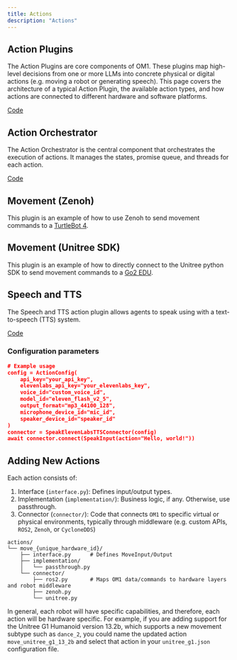 ---
title: Actions
description: "Actions"
---

## Action Plugins

The Action Plugins are core components of OM1. These plugins map high-level decisions from one or more LLMs into concrete physical or digital actions (e.g. moving a robot or generating speech). This page covers the architecture of a typical Action Plugin, the available action types, and how actions are connected to different hardware and software platforms.

[Code](https://github.com/OpenmindAGI/OM1/tree/main/src/actions)

## Action Orchestrator

The Action Orchestrator is the central component that orchestrates the execution of actions. It manages the states, promise queue, and threads for each action.

[Code](https://github.com/OpenmindAGI/OM1/blob/main/src/actions/orchestrator.py)

## Movement (Zenoh)

This plugin is an example of how to use Zenoh to send movement commands to a [TurtleBot 4](https://github.com/OpenmindAGI/OM1/tree/main/src/actions/move_turtle/connector/zenoh.py).

## Movement (Unitree SDK)

This plugin is an example of how to directly connect to the Unitree python SDK to send movement commands to a [Go2 EDU](https://github.com/OpenmindAGI/OM1/tree/main/src/actions/move_go2_autonomy/connector/unitree_sdk.py).

## Speech and TTS

The Speech and TTS action plugin allows agents to speak using with a text-to-speech (TTS) system.

[Code](https://github.com/OpenmindAGI/OM1/blob/main/src/actions/speak/connector/elevenlabs_tts.py)

### Configuration parameters

```json
# Example usage
config = ActionConfig(
    api_key="your_api_key",
    elevenlabs_api_key="your_elevenlabs_key",
    voice_id="custom_voice_id",
    model_id="eleven_flash_v2_5",
    output_format="mp3_44100_128",
    microphone_device_id="mic_id",
    speaker_device_id="speaker_id"
)
connector = SpeakElevenLabsTTSConnector(config)
await connector.connect(SpeakInput(action="Hello, world!"))
```

## Adding New Actions

Each action consists of:

1. Interface (`interface.py`): Defines input/output types.
2. Implementation (`implementation/`): Business logic, if any. Otherwise, use passthrough.
3. Connector (`connector/`): Code that connects `OM1` to specific virtual or physical environments, typically through middleware (e.g. custom APIs, `ROS2`, `Zenoh`, or `CycloneDDS`)

```tree
actions/
└── move_{unique_hardware_id}/
    ├── interface.py      # Defines MoveInput/Output
    ├── implementation/
    │   └── passthrough.py
    └── connector/
        ├── ros2.py       # Maps OM1 data/commands to hardware layers and robot middleware
        ├── zenoh.py
        └── unitree.py
```

In general, each robot will have specific capabilities, and therefore, each action will be hardware specific. For example, if you are adding support for the Unitree G1 Humanoid version 13.2b, which supports a new movement subtype such as `dance_2`, you could name the updated action `move_unitree_g1_13_2b` and select that action in your `unitree_g1.json` configuration file.